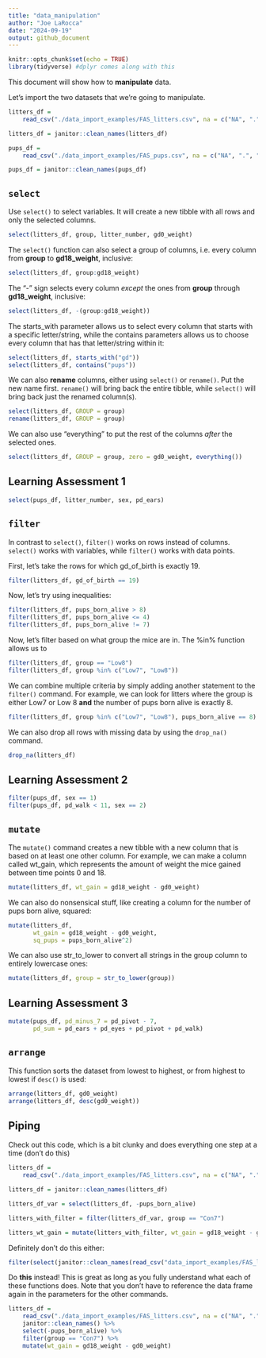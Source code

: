```yaml
---
title: "data_manipulation"
author: "Joe LaRocca"
date: "2024-09-19"
output: github_document
---
```


```r
knitr::opts_chunk$set(echo = TRUE)
library(tidyverse) #dplyr comes along with this
```

This document will show how to **manipulate** data.

Let's import the two datasets that we're going to manipulate.

```r

litters_df = 
    read_csv("./data_import_examples/FAS_litters.csv", na = c("NA", ".", ""))

litters_df = janitor::clean_names(litters_df)

pups_df = 
    read_csv("./data_import_examples/FAS_pups.csv", na = c("NA", ".", ""))

pups_df = janitor::clean_names(pups_df)

```
## `select`

Use `select() ` to select variables. It will create a new tibble with all rows and only the selected columns.

```r

select(litters_df, group, litter_number, gd0_weight)

```

The `select()` function can also select a group of columns, i.e. every column from **group** to **gd18_weight**, inclusive:

```r

select(litters_df, group:gd18_weight)

```

The "-" sign selects every column *except* the ones from **group** through **gd18_weight**, inclusive:

```r

select(litters_df, -(group:gd18_weight))

```

The starts_with parameter allows us to select every column that starts with a specific letter/string, while the contains parameters allows us to choose every column that has that letter/string within it:

```r

select(litters_df, starts_with("gd"))
select(litters_df, contains("pups"))

```

We can also **rename** columns, either using `select()` or `rename()`. Put the new name first. `rename()` will bring back the entire tibble, while `select()` will bring back just the renamed column(s).

```r

select(litters_df, GROUP = group)
rename(litters_df, GROUP = group)

```
We can also use "everything" to put the rest of the columns *after* the selected ones.

```r

select(litters_df, GROUP = group, zero = gd0_weight, everything())

```

## Learning Assessment 1

```r

select(pups_df, litter_number, sex, pd_ears)

```


## `filter`

In contrast to `select()`, `filter()` works on rows instead of columns. `select()` works with variables, while `filter()` works with data points. 

First, let's take the rows for which gd_of_birth is exactly 19.

```r

filter(litters_df, gd_of_birth == 19)

```

Now, let's try using inequalities:

```r

filter(litters_df, pups_born_alive > 8)
filter(litters_df, pups_born_alive <= 4)
filter(litters_df, pups_born_alive != 7)

```
Now, let's filter based on what group the mice are in. The \%in\% function allows us to 

```r

filter(litters_df, group == "Low8")
filter(litters_df, group %in% c("Low7", "Low8"))

```
We can combine multiple criteria by simply adding another statement to the `filter()` command. For example, we can look for litters where the group is either Low7 or Low 8 **and** the number of pups born alive is exactly 8.

```r

filter(litters_df, group %in% c("Low7", "Low8"), pups_born_alive == 8)

```

We can also drop all rows with missing data by using the `drop_na()` command.

```r

drop_na(litters_df)

```

## Learning Assessment 2

```r

filter(pups_df, sex == 1)
filter(pups_df, pd_walk < 11, sex == 2)

```


## `mutate`

The `mutate()` command creates a new tibble with a new column that is based on at least one other column. For example, we can make a column called wt_gain, which represents the amount of weight the mice gained between time points 0 and 18.

```r

mutate(litters_df, wt_gain = gd18_weight - gd0_weight)

```

We can also do nonsensical stuff, like creating a column for the number of pups born alive, squared:

```r

mutate(litters_df, 
       wt_gain = gd18_weight - gd0_weight,
       sq_pups = pups_born_alive^2)

```

We can also use str_to_lower to convert all strings in the group column to entirely lowercase ones:

```r

mutate(litters_df, group = str_to_lower(group))

```

## Learning Assessment 3

```r

mutate(pups_df, pd_minus_7 = pd_pivot - 7, 
       pd_sum = pd_ears + pd_eyes + pd_pivot + pd_walk)

```

## `arrange`

This function sorts the dataset from lowest to highest, or from highest to lowest if `desc()` is used:

```r

arrange(litters_df, gd0_weight)
arrange(litters_df, desc(gd0_weight))

```
## Piping

Check out this code, which is a bit clunky and does everything one step at a time (don't do this)

```r

litters_df = 
    read_csv("./data_import_examples/FAS_litters.csv", na = c("NA", ".", ""))

litters_df = janitor::clean_names(litters_df)

litters_df_var = select(litters_df, -pups_born_alive)

litters_with_filter = filter(litters_df_var, group == "Con7")

litters_wt_gain = mutate(litters_with_filter, wt_gain = gd18_weight - gd0_weight)

```
Definitely don't do this either:

```r

filter(select(janitor::clean_names(read_csv("data_import_examples/FAS_litters.csv", na = c("NA", ".", ""))), -pups_born_alive), group == "Con7")

```

Do **this** instead! This is great as long as you fully understand what each of these functions does. Note that you don't have to reference the data frame again in the parameters for the other commands.

```r

litters_df = 
    read_csv("./data_import_examples/FAS_litters.csv", na = c("NA", ".", "")) %>% 
    janitor::clean_names() %>% 
    select(-pups_born_alive) %>% 
    filter(group == "Con7") %>% 
    mutate(wt_gain = gd18_weight - gd0_weight)

```

